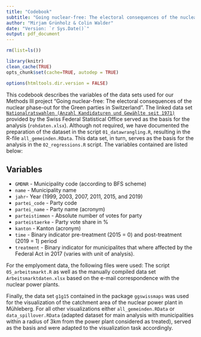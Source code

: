 ```yaml
---
title: "Codebook"
subtitle: "Going nuclear-free: The electoral consequences of the nuclear phase-out for the Green parties in Switzerland"
author: "Mirjam Grünholz & Colin Walder"
date: "Version: `r Sys.Date()`"
output: pdf_document
---
```



```r
rm(list=ls())

library(knitr)
clean_cache(TRUE)
opts_chunk$set(cache=TRUE, autodep = TRUE)

options(htmltools.dir.version = FALSE)
```

This codebook describes the variables of the data sets used for our Methods III project "Going nuclear-free: The electoral consequences of the nuclear phase-out for the Green parties in Switzerland". The linked data set [`Nationalratswahlen (Anzahl Kandidaturen und Gewählte seit 1971)`](https://www.bfs.admin.ch/bfs/de/home/statistiken/politik/wahlen.assetdetail.12967003.html) provided by the Swiss Federal Statistical Office served as the basis for the analysis (`rohdaten.xlsx`). Although not required, we have documented the preparation of the dataset in the script `01_datawrangling.R`, resulting in the R-file `all_gemeinden.RData`. This data set, in turn, serves as the basis for the analysis in the `02_regressions.R` script. The variables contained are listed below:

## Variables

* `GMDNR` - Municipality code (according to BFS scheme)
* `name` - Municipality name
* `jahr`- Year (1999, 2003, 2007, 2011, 2015, and 2019)
* `partei_code` - Party code
* `partei_name` - Party name (acronym)
* `parteistimmen` - Absolute number of votes for party
* `parteistaerke` - Party vote share in %
* `kanton` - Kanton (acronym)
* `time` - Binary indicator pre-treatment (2015 = 0) and post-treatment (2019 = 1) period
* `treatment` - Binary indicator for municipalites that where affected by the Federal Act in 2017 (varies with unit of analysis). 

For the emplyoment data, the following files were used: The script `05_arbeitsmarkt.R` as well as the manually compiled data set `Arbeitsmarktdaten.xlsx` based on the e-mail correspondence with the nuclear power plants.

Finally, the data set `g1g15` contained in the package `ggswissmaps` was used for the visualization of the catchment area of the nuclear power plant in Mühleberg. For all other visualizations either `all_gemeinden.RData` or `data_spillover.RData` (adapted dataset for main analysis with municipalities within a radius of 3km from the power plant considered as treated), served as the basis and were adapted to the visualization task accordingly.


